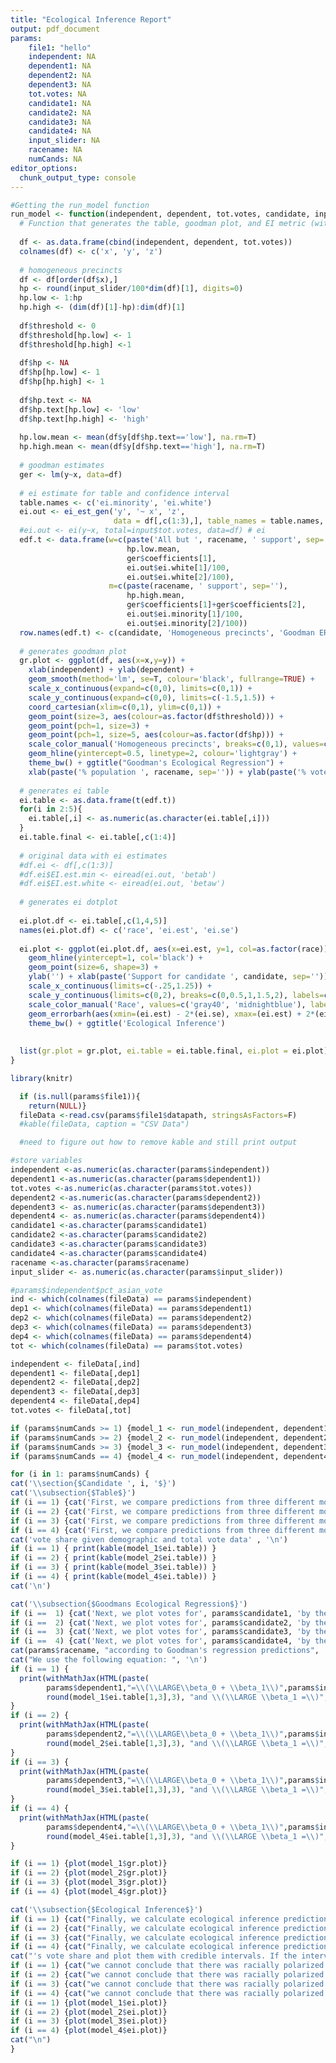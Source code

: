 ```yaml
---
title: "Ecological Inference Report"
output: pdf_document
params:
    file1: "hello"
    independent: NA
    dependent1: NA
    dependent2: NA
    dependent3: NA
    tot.votes: NA
    candidate1: NA
    candidate2: NA
    candidate3: NA
    candidate4: NA
    input_slider: NA
    racename: NA
    numCands: NA
editor_options: 
  chunk_output_type: console
---
```



```r
#Getting the run_model function
run_model <- function(independent, dependent, tot.votes, candidate, input_slider, racename){
  # Function that generates the table, goodman plot, and EI metric (with confidence plot), given variables
  
  df <- as.data.frame(cbind(independent, dependent, tot.votes))
  colnames(df) <- c('x', 'y', 'z')
  
  # homogeneous precincts
  df <- df[order(df$x),]
  hp <- round(input_slider/100*dim(df)[1], digits=0)
  hp.low <- 1:hp
  hp.high <- (dim(df)[1]-hp):dim(df)[1]
  
  df$threshold <- 0
  df$threshold[hp.low] <- 1
  df$threshold[hp.high] <-1
  
  df$hp <- NA
  df$hp[hp.low] <- 1
  df$hp[hp.high] <- 1
  
  df$hp.text <- NA
  df$hp.text[hp.low] <- 'low'
  df$hp.text[hp.high] <- 'high'
  
  hp.low.mean <- mean(df$y[df$hp.text=='low'], na.rm=T)
  hp.high.mean <- mean(df$y[df$hp.text=='high'], na.rm=T)
  
  # goodman estimates
  ger <- lm(y~x, data=df)
  
  # ei estimate for table and confidence interval
  table.names <- c('ei.minority', 'ei.white')
  ei.out <- ei_est_gen('y', '~ x', 'z',
                       data = df[,c(1:3),], table_names = table.names, sample=1000) # eiCompare
  #ei.out <- ei(y~x, total=input$tot.votes, data=df) # ei
  edf.t <- data.frame(w=c(paste('All but ', racename, ' support', sep=''),
                          hp.low.mean,
                          ger$coefficients[1],
                          ei.out$ei.white[1]/100,
                          ei.out$ei.white[2]/100),
                      m=c(paste(racename, ' support', sep=''), 
                          hp.high.mean, 
                          ger$coefficients[1]+ger$coefficients[2], 
                          ei.out$ei.minority[1]/100,
                          ei.out$ei.minority[2]/100))
  row.names(edf.t) <- c(candidate, 'Homogeneous precincts', 'Goodman ER', 'Ecol Inf', 'EI.se')
  
  # generates goodman plot
  gr.plot <- ggplot(df, aes(x=x,y=y)) + 
    xlab(independent) + ylab(dependent) +
    geom_smooth(method='lm', se=T, colour='black', fullrange=TRUE) +
    scale_x_continuous(expand=c(0,0), limits=c(0,1)) +
    scale_y_continuous(expand=c(0,0), limits=c(-1.5,1.5)) +
    coord_cartesian(xlim=c(0,1), ylim=c(0,1)) +
    geom_point(size=3, aes(colour=as.factor(df$threshold))) +
    geom_point(pch=1, size=3) +
    geom_point(pch=1, size=5, aes(colour=as.factor(df$hp))) +
    scale_color_manual('Homogeneous precincts', breaks=c(0,1), values=c('Gray', 'Red'), labels=c('No', paste('Most extreme ', input_slider,'%', sep=''))) +
    geom_hline(yintercept=0.5, linetype=2, colour='lightgray') +
    theme_bw() + ggtitle("Goodman's Ecological Regression") +
    xlab(paste('% population ', racename, sep='')) + ylab(paste('% vote for ', candidate, sep=''))
  
  # generates ei table
  ei.table <- as.data.frame(t(edf.t))
  for(i in 2:5){
    ei.table[,i] <- as.numeric(as.character(ei.table[,i]))
  }
  ei.table.final <- ei.table[,c(1:4)]
  
  # original data with ei estimates
  #df.ei <- df[,c(1:3)]
  #df.ei$EI.est.min <- eiread(ei.out, 'betab')
  #df.ei$EI.est.white <- eiread(ei.out, 'betaw')
  
  # generates ei dotplot
  
  ei.plot.df <- ei.table[,c(1,4,5)]
  names(ei.plot.df) <- c('race', 'ei.est', 'ei.se')
  
  ei.plot <- ggplot(ei.plot.df, aes(x=ei.est, y=1, col=as.factor(race))) +
    geom_hline(yintercept=1, col='black') +
    geom_point(size=6, shape=3) +
    ylab('') + xlab(paste('Support for candidate ', candidate, sep='')) +
    scale_x_continuous(limits=c(-.25,1.25)) +
    scale_y_continuous(limits=c(0,2), breaks=c(0,0.5,1,1.5,2), labels=c('','','','','')) +
    scale_color_manual('Race', values=c('gray40', 'midnightblue'), labels=c(paste('All but ', racename, sep=''), racename)) +
    geom_errorbarh(aes(xmin=(ei.est) - 2*(ei.se), xmax=(ei.est) + 2*(ei.se), height=0.3), size=2, alpha=0.7, height=0.3) +
    theme_bw() + ggtitle('Ecological Inference')
  
  
  list(gr.plot = gr.plot, ei.table = ei.table.final, ei.plot = ei.plot) 
}

```

```r
library(knitr)

  if (is.null(params$file1)){
    return(NULL)}
  fileData <-read.csv(params$file1$datapath, stringsAsFactors=F)
  #kable(fileData, caption = "CSV Data")

  #need to figure out how to remove kable and still print output
```

```r
#store variables
independent <-as.numeric(as.character(params$independent))
dependent1 <-as.numeric(as.character(params$dependent1))
tot.votes <-as.numeric(as.character(params$tot.votes))
dependent2 <-as.numeric(as.character(params$dependent2))
dependent3 <- as.numeric(as.character(params$dependent3))
dependent4 <- as.numeric(as.character(params$dependent4))
candidate1 <-as.character(params$candidate1)
candidate2 <-as.character(params$candidate2)
candidate3 <-as.character(params$candidate3)
candidate4 <-as.character(params$candidate4)
racename <-as.character(params$racename)
input_slider <- as.numeric(as.character(params$input_slider))

#params$independent$pct_asian_vote
ind <- which(colnames(fileData) == params$independent)
dep1 <- which(colnames(fileData) == params$dependent1)
dep2 <- which(colnames(fileData) == params$dependent2)
dep3 <- which(colnames(fileData) == params$dependent3)
dep4 <- which(colnames(fileData) == params$dependent4)
tot <- which(colnames(fileData) == params$tot.votes)

independent <- fileData[,ind]
dependent1 <- fileData[,dep1]
dependent2 <- fileData[,dep2]
dependent3 <- fileData[,dep3]
dependent4 <- fileData[,dep4]
tot.votes <- fileData[,tot]
```

```r
if (params$numCands >= 1) {model_1 <- run_model(independent, dependent1, tot.votes, candidate1, input_slider, racename)}
if (params$numCands >= 2) {model_2 <- run_model(independent, dependent2, tot.votes, candidate2, input_slider, racename)}
if (params$numCands >= 3) {model_3 <- run_model(independent, dependent3, tot.votes, candidate3, input_slider, racename)}
if (params$numCands == 4) {model_4 <- run_model(independent, dependent4, tot.votes, candidate4, input_slider, racename)}

```


``` r
for (i in 1: params$numCands) {
cat('\\section{$Candidate ', i, '$}')
cat('\\subsection{$Table$}')
if (i == 1) {cat('First, we compare predictions from three different models for', params$candidate1, '\n')}
if (i == 2) {cat('First, we compare predictions from three different models for', params$candidate2, '\n')}
if (i == 3) {cat('First, we compare predictions from three different models for', params$candidate3, '\n')}
if (i == 4) {cat('First, we compare predictions from three different models for', params$candidate4, '\n')}
cat('vote share given demographic and total vote data' , '\n')  
if (i == 1) { print(kable(model_1$ei.table)) }
if (i == 2) { print(kable(model_2$ei.table)) }
if (i == 3) { print(kable(model_3$ei.table)) }
if (i == 4) { print(kable(model_4$ei.table)) }
cat('\n')

cat('\\subsection{$Goodmans Ecological Regression$}')
if (i ==  1) {cat('Next, we plot votes for', params$candidate1, 'by the proportion of the population', '\n')}
if (i ==  2) {cat('Next, we plot votes for', params$candidate2, 'by the proportion of the population', '\n')}
if (i ==  3) {cat('Next, we plot votes for', params$candidate3, 'by the proportion of the population', '\n')}
if (i ==  4) {cat('Next, we plot votes for', params$candidate4, 'by the proportion of the population', '\n')}
cat(params$racename, "according to Goodman's regression predictions", '\n')
cat("We use the following equation: ", '\n')
if (i == 1) {
  print(withMathJax(HTML(paste(
        params$dependent1,"=\\(\\LARGE\\beta_0 + \\beta_1\\)",params$independent, ".", "<br/><br/>Note that \\(\\LARGE\\beta_0 = \\)",
        round(model_1$ei.table[1,3],3), "and \\(\\LARGE \\beta_1 =\\)", round(model_1$ei.table[2,3]-model_1$ei.table[1,3],3),".", "<br/><br/>"))))
}
if (i == 2) {
  print(withMathJax(HTML(paste(
        params$dependent2,"=\\(\\LARGE\\beta_0 + \\beta_1\\)",params$independent, ".", "<br/><br/>Note that \\(\\LARGE\\beta_0 = \\)",
        round(model_2$ei.table[1,3],3), "and \\(\\LARGE \\beta_1 =\\)", round(model_2$ei.table[2,3]-model_2$ei.table[1,3],3),".", "<br/><br/>"))))
}
if (i == 3) {
  print(withMathJax(HTML(paste(
        params$dependent3,"=\\(\\LARGE\\beta_0 + \\beta_1\\)",params$independent, ".", "<br/><br/>Note that \\(\\LARGE\\beta_0 = \\)",
        round(model_3$ei.table[1,3],3), "and \\(\\LARGE \\beta_1 =\\)", round(model_3$ei.table[2,3]-model_3$ei.table[1,3],3),".", "<br/><br/>"))))
}
if (i == 4) {
  print(withMathJax(HTML(paste(
        params$dependent4,"=\\(\\LARGE\\beta_0 + \\beta_1\\)",params$independent, ".", "<br/><br/>Note that \\(\\LARGE\\beta_0 = \\)",
        round(model_4$ei.table[1,3],3), "and \\(\\LARGE \\beta_1 =\\)", round(model_4$ei.table[2,3]-model_4$ei.table[1,3],3),".", "<br/><br/>"))))
}

if (i == 1) {plot(model_1$gr.plot)}
if (i == 2) {plot(model_2$gr.plot)}
if (i == 3) {plot(model_3$gr.plot)}
if (i == 4) {plot(model_4$gr.plot)}

cat('\\subsection{$Ecological Inference$}')
if (i == 1) {cat("Finally, we calculate ecological inference predictions for", params$candidate1, "\n")}
if (i == 2) {cat("Finally, we calculate ecological inference predictions for", params$candidate2, "\n")}
if (i == 3) {cat("Finally, we calculate ecological inference predictions for", params$candidate3, "\n")}
if (i == 4) {cat("Finally, we calculate ecological inference predictions for", params$candidate4, "\n")}
cat("'s vote share and plot them with credible intervals. If the intervals overlap,", "\n")
if (i == 1) {cat("we cannot conclude that there was racially polarized voting for", params$candidate1, ". \n")}
if (i == 2) {cat("we cannot conclude that there was racially polarized voting for", params$candidate2, ". \n")}
if (i == 3) {cat("we cannot conclude that there was racially polarized voting for", params$candidate3, ". \n")}
if (i == 4) {cat("we cannot conclude that there was racially polarized voting for", params$candidate4, ". \n")}
if (i == 1) {plot(model_1$ei.plot)}
if (i == 2) {plot(model_2$ei.plot)}
if (i == 3) {plot(model_3$ei.plot)}
if (i == 4) {plot(model_4$ei.plot)}
cat("\n")
}
```





